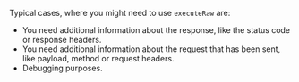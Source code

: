 Typical cases, where you might need to use `executeRaw` are:

- You need additional information about the response, like the status code or response headers.
- You need additional information about the request that has been sent, like payload, method or request headers.
- Debugging purposes.
